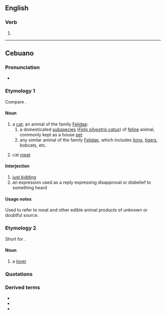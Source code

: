 ==English==

===Verb===
{{head|en|verb form}}

# {{present participle of|ire|lang=en|nocat=1}}

----

==Cebuano==

===Pronunciation===
* {{hyphenation|i|ring|lang=ceb}}

===Etymology 1===
Compare {{m|id|kucing}}.

====Noun====
{{ceb-noun|iring}}

# a [[cat]]; an animal of the family [[Felidae]]:
## a domesticated [[subspecies]] (''[[Felis silvestris catus]]'') of [[feline]] animal, commonly kept as a house [[pet]]
## any similar animal of the family [[Felidae]], which includes [[lion]]s, [[tiger]]s, bobcats, etc.
# {{lb|ceb|often| |humorous}} cat [[meat]] {{qualifier|see usage notes}}

====Interjection====
{{head|ceb|interjection}}

# [[just kidding]]
# an expression used as a reply expressing disapproval or disbelief to something heard

====Usage notes====
Used to refer to meat and other edible animal products of unknown or doubtful source.

===Etymology 2===
Short for {{m|ceb|iring-iring}}.

====Noun====
{{head|ceb|noun}}

# a [[lover]]

===Quotations===
{{SeeCites}}

===Derived terms===

* {{l|ceb|iring-iring}}
* {{l|ceb|iring sungkaban}}
* {{l|ceb|iring gilaygit}}

{{C|ceb|Cats|Felids|Meats}}

{{cln|ceb|short forms}}